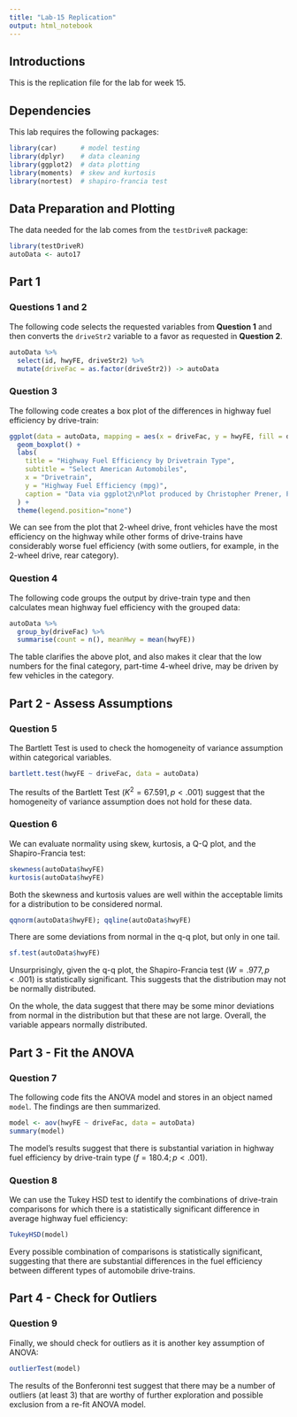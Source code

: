 ```yaml
---
title: "Lab-15 Replication"
output: html_notebook
---
```


## Introductions
This is the replication file for the lab for week 15.

## Dependencies
This lab requires the following packages:

```r
library(car)      # model testing
library(dplyr)    # data cleaning
library(ggplot2)  # data plotting
library(moments)  # skew and kurtosis
library(nortest)  # shapiro-francia test
```


## Data Preparation and Plotting
The data needed for the lab comes from the `testDriveR` package:

```r
library(testDriveR)
autoData <- auto17
```

## Part 1
### Questions 1 and 2
The following code selects the requested variables from **Question 1** and then converts the `driveStr2` variable to a favor as requested in **Question 2**.

```r
autoData %>%
  select(id, hwyFE, driveStr2) %>%
  mutate(driveFac = as.factor(driveStr2)) -> autoData
```

### Question 3
The following code creates a box plot of the differences in highway fuel efficiency by drive-train:

```r
ggplot(data = autoData, mapping = aes(x = driveFac, y = hwyFE, fill = driveFac)) + 
  geom_boxplot() +
  labs(
    title = "Highway Fuel Efficiency by Drivetrain Type",
    subtitle = "Select American Automobiles",
    x = "Drivetrain",
    y = "Highway Fuel Efficiency (mpg)",
    caption = "Data via ggplot2\nPlot produced by Christopher Prener, Ph.D."
  ) +
  theme(legend.position="none")
```

We can see from the plot that 2-wheel drive, front vehicles have the most efficiency on the highway while other forms of drive-trains have considerably worse fuel efficiency (with some outliers, for example, in the 2-wheel drive, rear category).

### Question 4
The following code groups the output by drive-train type and then calculates mean highway fuel efficiency with the grouped data:

```r
autoData %>%
  group_by(driveFac) %>%
  summarise(count = n(), meanHwy = mean(hwyFE))
```

The table clarifies the above plot, and also makes it clear that the low numbers for the final category, part-time 4-wheel drive, may be driven by few vehicles in the category.

## Part 2 - Assess Assumptions
### Question 5
The Bartlett Test is used to check the homogeneity of variance assumption within categorical variables.

```r
bartlett.test(hwyFE ~ driveFac, data = autoData)
```

The results of the Bartlett Test (${K}^{2} = 67.591, p < .001$) suggest that the homogeneity of variance assumption does not hold for these data.

### Question 6
We can evaluate normality using skew, kurtosis, a Q-Q plot, and the Shapiro-Francia test:

```r
skewness(autoData$hwyFE)
kurtosis(autoData$hwyFE)
```

Both the skewness and kurtosis values are well within the acceptable limits for a distribution to be considered normal.

```r
qqnorm(autoData$hwyFE); qqline(autoData$hwyFE)
```

There are some deviations from normal in the q-q plot, but only in one tail.

```r
sf.test(autoData$hwyFE)
```

Unsurprisingly, given the q-q plot, the Shapiro-Francia test ($W = .977, p < .001$) is statistically significant. This suggests that the distribution may not be normally distributed.

On the whole, the data suggest that there may be some minor deviations from normal in the distribution but that these are not large. Overall, the variable appears normally distributed.

## Part 3 - Fit the ANOVA
### Question 7
The following code fits the ANOVA model and stores in an object named `model`. The findings are then summarized.

```r
model <- aov(hwyFE ~ driveFac, data = autoData)
summary(model)
```

The model's results suggest that there is substantial variation in highway fuel efficiency by drive-train type ($f = 180.4; p < .001$). 

### Question 8
We can use the Tukey HSD test to identify the combinations of drive-train comparisons for which there is a statistically significant difference in average highway fuel efficiency:

```r
TukeyHSD(model)
```

Every possible combination of comparisons is statistically significant, suggesting that there are substantial differences in the fuel efficiency between different types of automobile drive-trains.

## Part 4 - Check for Outliers
### Question 9
Finally, we should check for outliers as it is another key assumption of ANOVA:

```r
outlierTest(model)
```

The results of the Bonferonni test suggest that there may be a number of outliers (at least 3) that are worthy of further exploration and possible exclusion from a re-fit ANOVA model.
